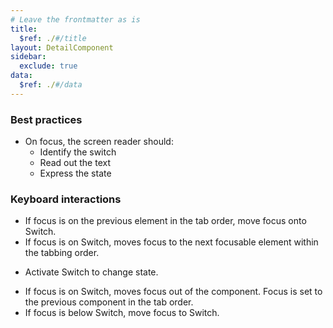 ```yaml
---
# Leave the frontmatter as is
title:
  $ref: ./#/title
layout: DetailComponent
sidebar:
  exclude: true
data:
  $ref: ./#/data
---
```


### Best practices
- On focus, the screen reader should:
  - Identify the switch
  - Read out the text
  - Express the state

### Keyboard interactions

<KeyboardControls>
<KeyboardControl keyOrCombos="Tab">

- If focus is on the previous element in the tab order, move focus onto Switch.
- If focus is on Switch, moves focus to the next focusable element within the tabbing order.

</KeyboardControl>
<KeyboardControl keyOrCombos="Space">

- Activate Switch to change state.

</KeyboardControl>
<KeyboardControl keyOrCombos="Shift + Tab">

- If focus is on Switch, moves focus out of the component. Focus is set to the previous component in the tab order.
- If focus is below Switch, move focus to Switch.

</KeyboardControl>
</KeyboardControls>
